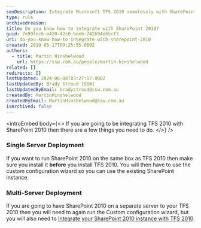 ```yaml
---
seoDescription: Integrate Microsoft TFS 2010 seamlessly with SharePoint 2010 using custom configuration wizards and discover a more efficient collaboration experience.
type: rule
archivedreason:
title: Do you know how to integrate with SharePoint 2010?
guid: 7e99fec6-a420-42c0-beeb-742b94eb5cf3
uri: do-you-know-how-to-integrate-with-sharepoint-2010
created: 2010-05-17T09:25:55.000Z
authors:
  - title: Martin Hinshelwood
    url: https://ssw.com.au/people/martin-hinshelwood
related: []
redirects: []
lastUpdated: 2024-06-08T03:27:17.000Z
lastUpdatedBy: Brady Stroud [SSW]
lastUpdatedByEmail: bradystroud@ssw.com.au
createdBy: MartinHinshelwood
createdByEmail: MartinHinshelwood@ssw.com.au
isArchived: false
---
```


<introEmbed
  body={<>
If you are going to be integrating TFS 2010 with SharePoint 2010 then there are a few things you need to do.
  </>}
/>
### Single Server Deployment

If you want to run SharePoint 2010 on the same box as TFS 2010 then make sure you install it **before** you install TFS 2010. You will then have to use the custom configuration wizard so you can use the existing SharePoint instance.

### Multi-Server Deployment

If you are going to have SharePoint 2010 on a separate server to your TFS 2010 then you will need to again run the Custom configuration wizard, but you will also need to [Integrate your SharePoint 2010 instance with TFS 2010](https://nkdagility.com/resources/blog/integrate-sharepoint-2010-with-team-foundation-server-2010).
